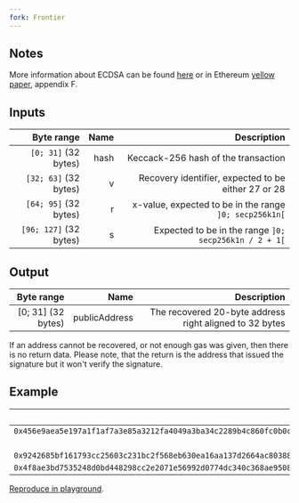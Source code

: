 ```yaml
---
fork: Frontier
---
```


## Notes

More information about ECDSA can be found [here](https://en.wikipedia.org/wiki/Elliptic_Curve_Digital_Signature_Algorithm) or in Ethereum [yellow paper](https://ethereum.github.io/yellowpaper/paper.pdf), appendix F.

## Inputs

| Byte range | Name | Description |
|-----------:|-----:|------------:|
| `[0; 31]` (32 bytes) | hash | Keccack-256 hash of the transaction |
| `[32; 63]` (32 bytes) | v | Recovery identifier, expected to be either 27 or 28 |
| `[64; 95]` (32 bytes) | r | x-value, expected to be in the range `]0; secp256k1n[` |
| `[96; 127]` (32 bytes) | s | Expected to be in the range `]0; secp256k1n / 2 + 1[` |

## Output

| Byte range | Name | Description |
|-----------:|-----:|------------:|
| [0; 31] (32 bytes) | publicAddress | The recovered 20-byte address right aligned to 32 bytes |

If an address cannot be recovered, or not enough gas was given, then there is no return data. Please note, that the return is the address that issued the signature but it won't verify the signature.

## Example

| Input | Output |
|------:|-------:|
| `0x456e9aea5e197a1f1af7a3e85a3212fa4049a3ba34c2289b4c860fc0b0c64ef3` | `0x7156526fbd7a3c72969b54f64e42c10fbb768c8a` |
| `28` | |
| `0x9242685bf161793cc25603c231bc2f568eb630ea16aa137d2664ac8038825608` | |
| `0x4f8ae3bd7535248d0bd448298cc2e2071e56992d0774dc340c368ae950852ada` | |

[Reproduce in playground](/playground?unit=Wei&codeType=Mnemonic&code='jFirsNplace_parameters%20in%20memoryZ456e9aea5e197a1f1af7a3e85a3212fa4049a3ba34c2289b4c860fc0b0c64ef3whash~Y~28wvX2YZ9242685bf161793cc25603c231bc2f568eb630ea16aa137d2664ac8038825608wrX4YZ4f8ae3bd7535248d0bd448298cc2e2071e56992d0774dc340c368ae950852adawsX6YqqjDo_call~32JSizeX80JOffsetX8VSize~VOffset~1waddressW4QFFFFFFFFwgasqSTATICCALLqqjPut_resulNalonKon_stackqPOPX80qMLOAD'~W1%20w%20jq%5Cnj%2F%2F%20_%20thKZW32QY0qMSTOREX~0xWqPUSHV0wargsQ%200xNt%20Ke%20Jwret%01JKNQVWXYZ_jqw~_).
